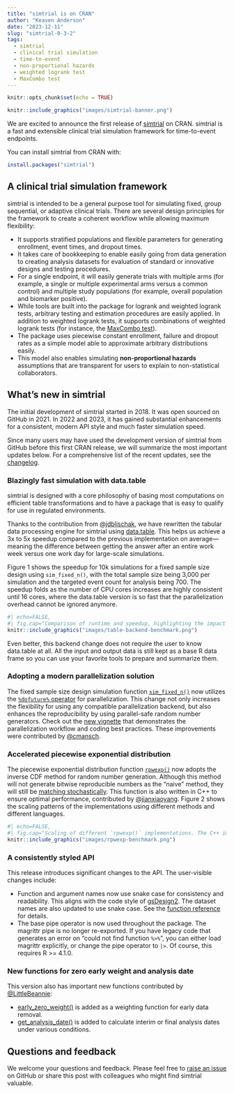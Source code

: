 ```yaml
---
title: "simtrial is on CRAN"
author: "Keaven Anderson"
date: "2023-12-11"
slug: "simtrial-0-3-2"
tags:
  - simtrial
  - clinical trial simulation
  - time-to-event
  - non-proportional hazards
  - weighted logrank test
  - MaxCombo test
---
```


```r
knitr::opts_chunk$set(echo = TRUE)
```

```r
knitr::include_graphics("images/simtrial-banner.png")
```

We are excited to announce the first release of
[simtrial](https://merck.github.io/simtrial/) on CRAN.
simtrial is a fast and extensible clinical trial simulation framework
for time-to-event endpoints.

You can install simtrial from CRAN with:

```r
install.packages("simtrial")
```

## A clinical trial simulation framework

simtrial is intended to be a general purpose tool for simulating fixed,
group sequential, or adaptive clinical trials. There are several design
principles for the framework to create a coherent workflow while
allowing maximum flexibility:

- It supports stratified populations and flexible parameters for generating
  enrollment, event times, and dropout times.
- It takes care of bookkeeping to enable easily going from data generation
  to creating analysis datasets for evaluation of standard or innovative designs
  and testing procedures.
- For a single endpoint, it will easily generate trials with multiple arms
  (for example, a single or multiple experimental arms versus a common control)
  and multiple study populations (for example, overall population and biomarker positive).
- While tools are built into the package for logrank and weighted logrank tests,
  arbitrary testing and estimation procedures are easily applied. In addition to
  weighted logrank tests, it supports combinations of weighted logrank tests
  (for instance, the [MaxCombo test](https://doi.org/10.1080/19466315.2019.1697738)).
- The package uses piecewise constant enrollment, failure and dropout rates as
  a simple model able to approximate arbitrary distributions easily.
- This model also enables simulating **non-proportional hazards** assumptions
  that are transparent for users to explain to non-statistical collaborators.

## What's new in simtrial

The initial development of simtrial started in 2018. It was open sourced on GitHub
in 2021. In 2022 and 2023, it has gained substantial enhancements for a consistent,
modern API style and much faster simulation speed.

Since many users may have used the development version of simtrial from GitHub
before this first CRAN release, we will summarize the most important updates below.
For a comprehensive list of the recent updates, see the
[changelog](https://merck.github.io/simtrial/news/).

### Blazingly fast simulation with data.table

simtrial is designed with a core philosophy of basing most computations on
efficient table transformations and to have a package that is easy to qualify
for use in regulated environments.

Thanks to the contribution from [@jdblischak](https://github.com/jdblischak),
we have rewritten the tabular data processing engine for simtrial using [data.table](https://rdatatable.gitlab.io/data.table/).
This helps us achieve a 3x to 5x speedup compared to the previous
implementation on average---meaning the difference between getting the answer
after an entire work week versus one work day for large-scale simulations.

Figure 1 shows the speedup for 10k simulations for a fixed sample size design
using `sim_fixed_n()`, with the total sample size being 3,000 per simulation
and the targeted event count for analysis being 700.
The speedup folds as the number of CPU cores increases are highly consistent
until 16 cores, where the data.table version is so fast that the parallelization
overhead cannot be ignored anymore.

```r
#| echo=FALSE,
#| fig.cap="Comparison of runtime and speedup, highlighting the impact of different table backend types and parallel thread numbers. The y-axis is on a log10 scale, demonstrating consistent time saving and speedup."
knitr::include_graphics("images/table-backend-benchmark.png")
```

Even better, this backend change does not require the user to know data.table
at all. All the input and output data is still kept as a base R data frame so
you can use your favorite tools to prepare and summarize them.

### Adopting a modern parallelization solution

The fixed sample size design simulation function
[`sim_fixed_n()`](https://merck.github.io/simtrial/reference/sim_fixed_n.html)
now utilizes the [`%dofuture%` operator](https://www.jottr.org/2023/06/26/dofuture/) for parallelization.
This change not only increases the flexibility for using any compatible
parallelization backend, but also enhances the reproducibility by
using parallel-safe random number generators.
Check out the [new vignette](https://merck.github.io/simtrial/articles/parallel.html)
that demonstrates the parallelization workflow and coding best practices.
These improvements were contributed by [@cmansch](https://github.com/cmansch).

### Accelerated piecewise exponential distribution

The piecewise exponential distribution function
[`rpwexp()`](https://merck.github.io/simtrial/reference/rpwexp.html)
now adopts the inverse CDF method for random number generation.
Although this method will not generate bitwise reproducible numbers as the
"naive" method, they will still be
[matching stochastically](https://github.com/Merck/simtrial/issues/168).
This function is also written in C++ to ensure optimal performance,
contributed by [@jianxiaoyang](https://github.com/jianxiaoyang).
Figure 2 shows the scaling patterns of the implementations using
different methods and different languages.

```r
#| echo=FALSE,
#| fig.cap="Scaling of different `rpwexp()` implementations. The C++ implementation of the inverse CDF method scales the best when number of observations or the number of time periods increases."
knitr::include_graphics("images/rpwexp-benchmark.png")
```

### A consistently styled API

This release introduces significant changes to the API.
The user-visible changes include:

- Function and argument names now use snake case for consistency and readability.
  This aligns with the code style of [gsDesign2](https://merck.github.io/gsDesign2/).
  The dataset names are also updated to use snake case.
  See the [function reference](https://merck.github.io/simtrial/reference/) for details.
- The base pipe operator is now used throughout the package. The magrittr pipe
  is no longer re-exported. If you have legacy code that generates an error on
  "could not find function `%>%`", you can either load magrittr explicitly, or
  change the pipe operator to `|>`. Of course, this requires R >= 4.1.0.

### New functions for zero early weight and analysis date

This version also has important new functions contributed by
[@LittleBeannie](https://github.com/LittleBeannie):

- [early_zero_weight()](https://merck.github.io/simtrial/reference/early_zero_weight.html)
  is added as a weighting function for early data removal.
- [get_analysis_date()](https://merck.github.io/simtrial/reference/get_analysis_date.html)
  is added to calculate interim or final analysis dates under various conditions.

## Questions and feedback

We welcome your questions and feedback. Please feel free to
[raise an issue](https://github.com/Merck/simtrial/issues) on GitHub or
share this post with colleagues who might find simtrial valuable.

